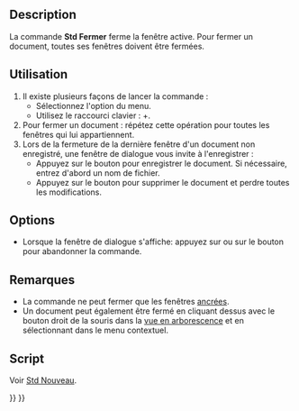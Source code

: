 <languages/>

{{Docnav/fr
|[[Std_RecentFiles/fr|Fichiers récents]]
|[[Std_CloseAllWindows/fr|Tout fermer]]
|[[Std_File_Menu/fr|Menu Fichier]]
|IconL=
|IconR=Std_CloseAllWindows.svg
|IconC=Freecad.svg
}}

{{GuiCommand/fr
|Name=Std CloseActiveWindow
|Name/fr=Std Fermer
|MenuLocation=Fichier → Fermer
|Workbenches=Tous
|Shortcut={{KEY|Ctrl}}+{{KEY|W}}
|SeeAlso=[[Std_CloseAllWindows/fr|Std Tout fermer]]
}}

==Description==

La commande '''Std Fermer''' ferme la fenêtre active. Pour fermer un document, toutes ses fenêtres doivent être fermées.

<span id="Usage"></span>
==Utilisation==

# Il existe plusieurs façons de lancer la commande :
#* Sélectionnez l'option {{MenuCommand|Fichier → [[Image:Std_CloseActiveWindow.svg|16px]] Fermer}} du menu.
#* Utilisez le raccourci clavier : {{KEY|Ctrl}}+{{KEY|W}}.
# Pour fermer un document : répétez cette opération pour toutes les fenêtres qui lui appartiennent.
# Lors de la fermeture de la dernière fenêtre d'un document non enregistré, une fenêtre de dialogue vous invite à l'enregistrer :
#* Appuyez sur le bouton {{Button|Enregistre le document actif}} pour enregistrer le document. Si nécessaire, entrez d'abord un nom de fichier.
#* Appuyez sur le bouton {{Button|Abandonner}} pour supprimer le document et perdre toutes les modifications.

==Options==

* Lorsque la fenêtre de dialogue s'affiche: appuyez sur {{KEY|Échap}} ou sur le bouton {{Button|Annuler}} pour abandonner la commande.

<span id="Notes"></span>
==Remarques==

* La commande ne peut fermer que les fenêtres [[Std_ViewDockUndockFullscreen/fr|ancrées]].
* Un document peut également être fermé en cliquant dessus avec le bouton droit de la souris dans la [[Tree_view/fr|vue en arborescence]] et en sélectionnant {{MenuCommand|Fermer le document}} dans le menu contextuel.

<span id="Scripting"></span>
==Script==

Voir [[Std_New/fr#Script|Std Nouveau]].


{{Docnav/fr
|[[Std_RecentFiles/fr|Fichiers récents]]
|[[Std_CloseAllWindows/fr|Tout fermer]]
|[[Std_File_Menu/fr|Menu Fichier]]
|IconL=
|IconR=Std_CloseAllWindows.svg
|IconC=Freecad.svg
}}

{{Std_Base_navi{{#translation:}}}}
{{Userdocnavi{{#translation:}}}}
